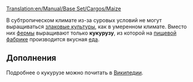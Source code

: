 [[Translation:en/Manual/Base Set/Cargos/Maize]]

{{ru/Manual/Base Set/Cargos/Груз|груз=Кукуруза
|изображение=en/Manual/Base Set/Cargos/Grain.png
|производит=[[ru/Manual/Base Set/Industries/Ферма|Ферма]]
|принимает=[[ru/Manual/Base Set/Industries/Пищевая фабрика|Пищевая фабрика]]
}}

В субтропическом климате из-за суровых условий не могут выращиваться [[ru/Manual/Base Set/Cargos/Зерно|злаковые культуры]], как в умеренном климате. Вместо них [[ru/Manual/Base Set/Industries/Ферма|фермы]] выращивают только '''кукурузу''', из которой на [[ru/Manual/Base Set/Industries/Пищевая фабрика|пищевой фабрике]] производится вкусная [[ru/Manual/Base Set/Cargos/Еда|еда]].

==Дополнения==
Подробнее о кукурузе можно почитать в [http://ru.wikipedia.org/wiki/%D0%9A%D1%83%D0%BA%D1%83%D1%80%D1%83%D0%B7%D0%B0_%D1%81%D0%B0%D1%85%D0%B0%D1%80%D0%BD%D0%B0%D1%8F Википедии].